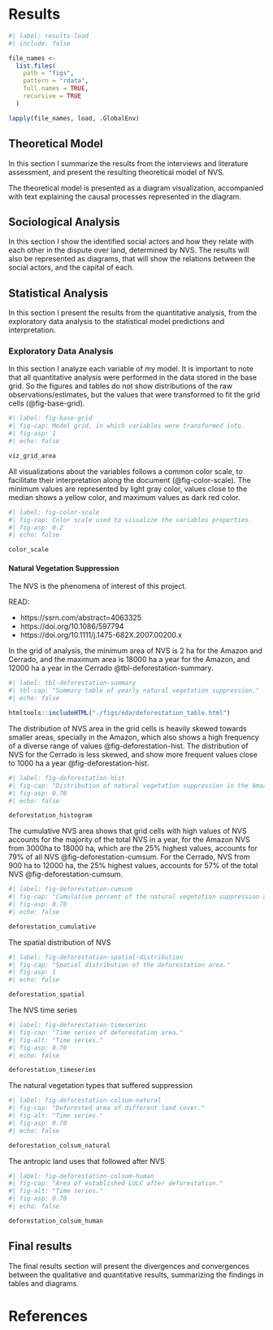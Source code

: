 # Results

```r
#| label: results-load
#| include: false

file_names <- 
  list.files(
    path = "figs", 
    pattern = "rdata", 
    full.names = TRUE,
    recursive = TRUE
  )

lapply(file_names, load, .GlobalEnv)

```

## Theoretical Model

In this section I summarize the results from the interviews and literature assessment, and present the resulting theoretical model of NVS.

The theoretical model is presented as a diagram visualization, accompanied with text explaining the causal processes represented in the diagram.

## Sociological Analysis

In this section I show the identified social actors and how they relate with each other in the dispute over land, determined by NVS. The results will also be represented as diagrams, that will show the relations between the social actors, and the capital of each.

## Statistical Analysis

In this section I present the results from the quantitative analysis, from the exploratory data analysis to the statistical model predictions and interpretation.

### Exploratory Data Analysis

In this section I analyze each variable of my model. It is important to note that all quantitative analysis were performed in the data stored in the base grid. So the figures and tables do not show distributions of the raw observations/estimates, but the values that were transformed to fit the grid cells (@fig-base-grid).

```r
#| label: fig-base-grid
#| fig-cap: Model grid, in which variables were transformed into.
#| fig-asp: 1
#| echo: false

viz_grid_area

```

All visualizations about the variables follows a common color scale, to facilitate their interpretation along the document (@fig-color-scale). The minimum values are represented by light gray color, values close to the median shows a yellow color, and maximum values as dark red color.

```r
#| label: fig-color-scale
#| fig-cap: Color scale used to visualize the variables properties.
#| fig-asp: 0.2
#| echo: false

color_scale

```

#### Natural Vegetation Suppression

The NVS is the phenomena of interest of this project.

::: {.callout-important collapse="true"}
READ:

-   https://ssrn.com/abstract=4063325
-   https://doi.org/10.1086/597794
-   https://doi.org/10.1111/j.1475-682X.2007.00200.x
:::

In the grid of analysis, the minimum area of NVS is 2 ha for the Amazon and Cerrado, and the maximum area is 18000 ha a year for the Amazon, and 12000 ha a year in the Cerrado @tbl-deforestation-summary.

```r
#| label: tbl-deforestation-summary
#| tbl-cap: "Summary table of yearly natural vegetation suppression."
#| echo: false

htmltools::includeHTML("./figs/eda/deforestation_table.html")

```

The distribution of NVS area in the grid cells is heavily skewed towards smaller areas, specially in the Amazon, which also shows a high frequency of a diverse range of values @fig-deforestation-hist. The distribution of NVS for the Cerrado is less skewed, and show more frequent values close to 1000 ha a year @fig-deforestation-hist.

```r
#| label: fig-deforestation-hist
#| fig-cap: "Distribution of natural vegetation suppression in the Amazon and Cerrado. The horizontal scale is transformed to base 10 log."
#| fig-asp: 0.70
#| echo: false

deforestation_histogram

```

The cumulative NVS area shows that grid cells with high values of NVS accounts for the majority of the total NVS in a year, for the Amazon NVS from 3000ha to 18000 ha, which are the 25% highest values, accounts for 79% of all NVS @fig-deforestation-cumsum. For the Cerrado, NVS from 900 ha to 12000 ha, the 25% highest values, accounts for 57% of the total NVS @fig-deforestation-cumsum.

```r
#| label: fig-deforestation-cumsum
#| fig-cap: "Cumulative percent of the natural vegetation suppression area."
#| fig-asp: 0.70
#| echo: false

deforestation_cumulative

```

The spatial distribution of NVS

```r
#| label: fig-deforestation-spatial-distribution
#| fig-cap: "Spatial distribution of the deforestation area."
#| fig-asp: 1
#| echo: false

deforestation_spatial

```

The NVS time series

```r
#| label: fig-deforestation-timeseries
#| fig-cap: "Time series of deforestation area."
#| fig-alt: "Time series."
#| fig-asp: 0.70
#| echo: false

deforestation_timeseries

```

The natural vegetation types that suffered suppression

```r
#| label: fig-deforestation-colsum-natural
#| fig-cap: "Deforested area of different land cover."
#| fig-alt: "Time series."
#| fig-asp: 0.70
#| echo: false

deforestation_colsum_natural

```

The antropic land uses that followed after NVS

```r
#| label: fig-deforestation-colsum-human
#| fig-cap: "Area of established LULC after deforestation."
#| fig-alt: "Time series."
#| fig-asp: 0.70
#| echo: false

deforestation_colsum_human

```

## Final results

The final results section will present the divergences and convergences between the qualitative and quantitative results, summarizing the findings in tables and diagrams.

# References {.unnumbered}